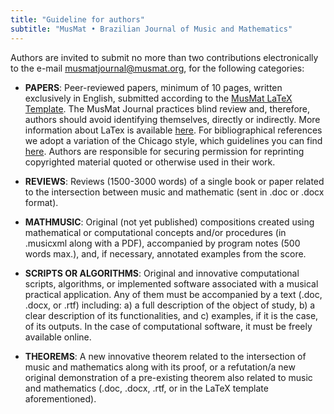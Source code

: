 ```yaml
---
title: "Guideline for authors"
subtitle: "MusMat • Brazilian Journal of Music and Mathematics"
---
```


Authors are invited to submit no more than two contributions electronically to the e-mail [musmatjournal@musmat.org](mailto:musmatjournal@musmat.org), for the following categories:

* **PAPERS**: Peer-reviewed papers, minimum of 10 pages, written exclusively in English, submitted according to the [MusMat LaTeX Template](). The MusMat Journal practices blind review and, therefore, authors should avoid identifying themselves, directly or indirectly. More information about LaTex is available [here](https://www.latex-project.org/). For bibliographical references we adopt a variation of the Chicago style, which guidelines you can find [here](MusMat-bibliography-style.pdf). Authors are responsible for securing permission for reprinting copyrighted material quoted or otherwise used in their work.

* **REVIEWS**: Reviews (1500-3000 words) of a single book or paper related to the intersection between music and mathematic (sent in .doc or .docx format).

* **MATHMUSIC**: Original (not yet published) compositions created using mathematical or computational concepts and/or procedures (in .musicxml along with a PDF), accompanied by program notes (500 words max.), and, if necessary, annotated examples from the score.

* **SCRIPTS OR ALGORITHMS**: Original and innovative computational scripts, algorithms, or implemented software associated with a musical practical application. Any of them must be accompanied by a text (.doc, .docx, or .rtf) including: a) a full description of the object of study, b) a clear description of its functionalities, and c) examples, if it is the case, of its outputs. In the case of computational software, it must be freely available online.

* **THEOREMS**: A new innovative theorem related to the intersection of music and mathematics along with its proof, or a refutation/a new original demonstration of a pre-existing theorem also related to music and mathematics (.doc, .docx, .rtf, or in the LaTeX template aforementioned). 